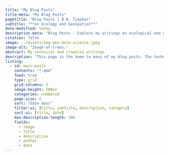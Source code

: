 ```yaml
---
title: "My Blog Posts"
title-meta: "My Blog Posts"
pagetitle: "Blog Posts | B.W. Tjepkes"
subtitle: "**on Ecology and Geospatial**"
date-modified: today
description-meta: "Blog Posts - Explore my writings on ecological and geospatial data science."
citation: false
image: ../assets/img-geo-data-science.jpeg
image-alt: "Image-of-trees."
abstract: My technical and creative writings.
description: "This page is the home to many of my blog posts. The technical aspects generally cover some of my adventures whilst learning to become a multi-lingual user in R, Python, SQL, and beyond. Some creative works about nature conservation, ecology, and other topics are also included here."
listing:
  - id: main-posts
    contents: "*.qmd"
    feed: true
    type: grid
    grid-columns: 3
    image-height: 200px
    categories: numbered
    page-size: 6
    sort: "date desc"
    filter-ui: [title, subtitle, description, category]
    sort-ui: [title, date]
    max-description-length: 100
    fields: 
      - image
      - title
      - description
      - author
      - date
---
```



::: {#main-posts }
:::

